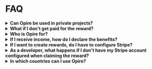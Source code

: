# FAQ

<details>
    <summary><strong>Can Opire be used in private projects?</strong></summary>
    <div style={{ marginTop: '10px' }}>
        Yes, our commands can be used within private projects, but there is a detail to consider.
        
        The created rewards will appear on the Opire platform, but developers without access to the project won't be able to try to solve the issues or claim the rewards.
        
        If external people want to collaborate, they'll need to communicate directly with the project administrator to request access.
    </div>
</details>

<details>
    <summary><strong>What if I don't get paid for the reward?</strong></summary>
    <div style={{ marginTop: '10px' }}>
        If you find yourself in that situation, we're sorry for what happened 💔
        
        First, try to communicate with the reward creator. They may not be aware that they can already pay you, they may have forgotten, or they haven't been able to do so yet. We trust the community and its ability to resolve conflicts through dialogue.

        Opire is a tool designed for the community, and we hope it is used in the right way. We understand that it's not always the case, and for situations where a user has created many rewards that they don't intend to pay, Opire has algorithms that detect such behavior and disable the user to prevent further harm to the community. These users won't be able to create more rewards until they process the payment for the pending ones.
    </div>
</details>

<details>
    <summary><strong>Who is Opire for?</strong></summary>
    <div style={{ marginTop: '10px' }}>
        Several groups can benefit from Opire:

        - <strong>Developers:</strong> Opportunity to earn extra income without being tied to schedules or cumbersome procedures. Additionally, you'll enhance your skills by solving real problems in different languages.
        - <strong>Companies:</strong> We facilitate problem resolution in your project dependencies without involving your development team. Therefore, you can optimize your costs by focusing resources on what adds value to the company.
        - <strong>Open-Source Code Owners:</strong> You can leverage Opire to grow your community and keep your project alive with contributions from other developers. Plus, if others create rewards for your project, you'll receive extra income to thank you for your impact on the open-source world.
        - <strong>Open-Source Enthusiasts:</strong> Unlike donation platforms, rewards on Opire are tied to a real project issue, directly impacting the improvement of code quality. You won't be an anonymous donor, instead you will actively participate in project enhancement and growth.
    </div>
</details>

<details>
    <summary><strong>If I receive income, how do I declare the benefits?</strong></summary>
    <div style={{ marginTop: '10px' }}>
        Since you can receive uincome from anywhere in the world, we can't provide a soltion that fits the requirements of each country (it's out of our scope).
        
        The person receiving the income is responsible for complying with their country's legislation, declaring it as required in each case. You can obtain a list of your income directly from your Stripe account.
    </div>
</details>

<details>
    <summary><strong>If I want to create rewards, do I have to configure Stripe?</strong></summary>
    <div style={{ marginTop: '10px' }}>
        No.
        
        You only need to enter a payment method when paying for the rewards you've previously created.
    </div>
</details>

<details>
    <summary><strong>As a developer, what happens if I don't have my Stripe account configured when claiming the reward?</strong></summary>
    <div style={{ marginTop: '10px' }}>
        If someone has tried to pay you but your Stripe account wasn't configured, the payment cannot be processed, and we will notify you to configure your account. Once configured, contact the reward creator asking them to retry the payment process.
    </div>
</details>

<details>
    <summary><strong>In which countries can I use Opire?</strong></summary>
    <div style={{ marginTop: '10px' }}>
        Opire does not explicitly prohibit its use in any country. However, when using a payment provider like Stripe, the user is subject to the conditions imposed by Stripe.

        Before creating a reward, [make sure that your country is supported on Stripe](https://stripe.com/global).
    </div>
</details>